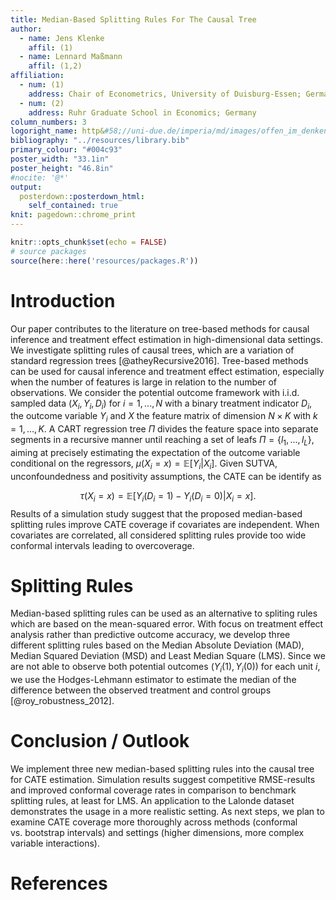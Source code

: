 ```yaml
---
title: Median-Based Splitting Rules For The Causal Tree
author:
  - name: Jens Klenke
    affil: (1)
  - name: Lennard Maßmann
    affil: (1,2)
affiliation:
  - num: (1)
    address: Chair of Econometrics, University of Duisburg-Essen; Germany
  - num: (2)
    address: Ruhr Graduate School in Economics; Germany
column_numbers: 3
logoright_name: http&#58;//uni-due.de/imperia/md/images/offen_im_denken/signet_ude_rgb_neg.png
bibliography: "../resources/library.bib"
primary_colour: "#004c93"
poster_width: "33.1in"
poster_height: "46.8in"
#nocite: '@*'
output:  
  posterdown::posterdown_html:
    self_contained: true
knit: pagedown::chrome_print
---
```


```r
knitr::opts_chunk$set(echo = FALSE)
# source packages
source(here::here('resources/packages.R'))
```

# Introduction

Our paper contributes to the literature on tree-based methods for causal inference and treatment effect estimation in high-dimensional data settings. We investigate splitting rules of causal trees, which are a variation of standard regression trees [@atheyRecursive2016]. Tree-based methods can be used for causal inference and treatment effect estimation, especially when the number of features is large in relation to the number of observations. We consider the potential outcome framework with i.i.d. sampled data $(X_i, Y_i, D_i)$ for $i = 1, ..., N$ with a binary treatment indicator $D_i$, the outcome variable $Y_i$ and $X$ the feature matrix of dimension $N \times K$ with $k=1,...,K$. A CART regression tree $\Pi$  divides the feature space into separate segments in a recursive manner until reaching a set of leafs $\Pi =\{l_1, ..., l_L\}$, aiming at precisely estimating the expectation of the outcome variable conditional on the regressors, $\mu(X_i=x)= \mathbb{E}[Y_i|X_i]$. 
Given SUTVA, unconfoundedness and positivity assumptions, the CATE can be identify as

$$\tau(X_i=x) = \mathbb{E}[Y_i(D_i=1)-Y_i(D_i=0)|X_i=x]. $$
Results of a simulation study suggest that the proposed median-based splitting rules improve CATE coverage if covariates are independent. When covariates are correlated, all considered splitting rules provide too wide conformal intervals leading to overcoverage.

# Splitting Rules

Median-based splitting rules can be used as an alternative to spliting rules which are based on the mean-squared error. With focus on treatment effect analysis rather than predictive outcome accuracy, we develop three different splitting rules based on the Median Absolute Deviation (MAD), Median Squared Deviation (MSD) and Least Median Square (LMS). Since we are not able to observe both potential outcomes $(Y_i(1), Y_i(0))$ for each unit $i$, we use the Hodges-Lehmann estimator to estimate the median of the difference between the observed treatment and control groups [@roy_robustness_2012].

\begin{align}
\widehat{\operatorname{MAD}}_\tau &(\mathcal{S}^{tr}, S^{tr}, \Pi) = \Big |\frac{1}{ N^{tr}} \sum \limits_{i \in \mathcal{S}^{tr}} {\hat\tau}(X_i; \mathcal{S}^{tr}, \Pi) \\ &-\hat{\tau}_{HL}(X_i; \mathcal{S}^{tr}, \Pi)\Big|, 
\end{align}

\begin{align}
\widehat{\operatorname{MSD}}_\tau &(\mathcal{S}^{tr}, \mathcal{S}^{tr}, \Pi) = \frac{1}{N^{tr}} \sum \limits_{i \in \mathcal{S}^{tr}} \hat{\tau}^2(X_i; \mathcal{S}^{tr}, \Pi) \\ &-2 \hat\tau(X_i; \mathcal{S}^{tr}, \Pi) \hat{\tau}_{HL}(X_i; \mathcal{S}^{tr}, \Pi),
\end{align}

\begin{align}
\widehat{\operatorname{LMS}}_\tau (\mathcal{S}^{tr}, \mathcal{S}^{tr}, \Pi) =\underset{i \in \mathcal{S}^{tr}}{\operatorname{med}}\thinspace [(Y_i -& \hat{\mu}(D_i, X_i; \\ & \mathcal{S}^{tr}, \Pi))^2].
\end{align}

# Conclusion / Outlook

We implement three new median-based splitting rules into the causal tree for CATE estimation. Simulation results suggest competitive RMSE-results and improved conformal coverage rates in comparison to benchmark splitting rules, at least for LMS. An application to the Lalonde dataset demonstrates the usage in a more realistic setting. As next steps, we plan to examine CATE coverage more thoroughly across methods (conformal vs. bootstrap intervals) and settings (higher dimensions, more complex variable interactions).




# References

<div id="refs"></div>



